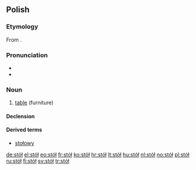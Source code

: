 ==Polish==

===Etymology===
From {{proto|Slavic|stolъ|lang=pl}}.

===Pronunciation===
* {{IPA|[stuw]|lang=pl}}
* {{audio|Pl-stół.ogg|audio}}

===Noun===
{{infl|pl|noun|g=m|diminutive|stolik}}

# [[table]] (furniture)

====Declension====
{{pl-decl-noun
|stół|stoły
|stołu|stołów
|stołowi|stołom
|stół|stoły
|stołem|stołami
|stole|stołach
|stole|stoły
}}

====Derived terms====
* [[stołowy]]

[[de:stół]]
[[el:stół]]
[[eo:stół]]
[[fr:stół]]
[[ko:stół]]
[[hr:stół]]
[[lt:stół]]
[[hu:stół]]
[[nl:stół]]
[[no:stół]]
[[pl:stół]]
[[ru:stół]]
[[fi:stół]]
[[sv:stół]]
[[tr:stół]]